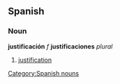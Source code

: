 == Spanish == 
=== Noun === 
'''justificación''' ''f'' '''justificaciones''' ''plural''
# [[justification]] 
[[Category:Spanish nouns]]